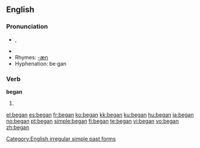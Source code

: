==English==

{{rank|since|use|used|252|began|thy|less|till}}

===Pronunciation===
*{{IPA|/bI'gæn/}}, {{SAMPA|/bI"g{n/}}
*{{audio|en-us-began.ogg|Audio (US)}}
*Rhymes: [[Rhymes:English:-æn|-æn]]
*Hyphenation: be&middot;gan

===Verb===
'''began'''

# {{simple past of|''[[begin]]''}}

<!--these belong on the page for "begin"

====Translations====
*Dutch: [[begon]]-->

[[Category:English irregular simple past forms]]

[[el:began]]
[[es:began]]
[[fr:began]]
[[ko:began]]
[[kk:began]]
[[ku:began]]
[[hu:began]]
[[ja:began]]
[[no:began]]
[[pt:began]]
[[simple:began]]
[[fi:began]]
[[te:began]]
[[vi:began]]
[[vo:began]]
[[zh:began]]